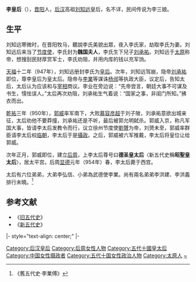 '''李皇后'''（{{bd|约913年||954年||catIdx=L}}），[[晋阳|晋阳]]人，[[后汉|后汉]]高祖[[刘知远|刘知远]]皇后，名不详，民间传说为李三娘。

== 生平 ==

刘知远寒微时，在晋阳牧马，聽說李氏美貌出眾，夜入李氏家，劫取李氏为妻。刘知远后来当了[[节度使|节度使]]，李氏封为'''魏国夫人'''，李氏生下兒子[[汉隐帝|刘承祐]]。刘知远于[[太原|太原]]称帝，想搜刮民财厚赏军士，李氏劝阻，并用内库的钱以充军饷。

[[天福_(后晋)|天福]]十二年（947年），刘知远册封李氏为[[皇后|皇后]]。次年，刘知远驾崩，隐帝[[汉隐帝|刘承祐]]即位，尊李皇后为皇太后。隐帝与[[李業|李業]]等谋诛[[杨邠|杨邠]]等执政大臣，议定后，告知太后，太后认为应该和与[[宰相|宰相]]商议。李业在旁边说：“先帝尝言，朝廷大事不可谋及书生，懦怯误人。”太后再次劝阻，刘承祐生气着说：“国家之事，非闺门所知。”拂衣而出。

[[乾祐_(后汉)|乾祐]]三年（950年），[[郭威|郭威]]率军南下，大败[[慕容彦超|慕容彦超]]于刘子陂，刘承祐意欲出城亲征，太后劝他不要莽撞，刘承祐还是不听，最后被郭允明弑杀。郭威入京，称凡军国大事，皆请李太后发教令而行，议立徐州节度使[[劉贇|劉贇]]为帝，刘赟未至，郭威率群臣请李太后权[[临朝称制|临朝]]，李太后于是[[攝政|攝政]]。之后，郭威被六军推戴，李太后将皇位让给郭威。

次年正月，郭威即位，建立[[后周|后周]]，上李太后尊号曰'''德圣皇太后'''〈新五代史稱'''昭聖皇太后'''〉，居太平宫。后周[[显德|显德]]元年（954年）春，李太后薨于西宫。

太后有六位弟弟，大弟李弘信、小弟為武德使李業。尚有兩名弟弟李洪建、李洪義排行未曉。<ref>《舊五代史·李業傅》</ref>

==参考文献==
*《[[旧五代史|旧五代史]]》
*《[[新五代史|新五代史]]》

{{start box}}
|- style="text-align: center;"
{{s-bef|rows=2|before=[[后晋|后晋]][[馮皇后_(後晉出帝)|冯皇后]]}}
{{s-ttl|rows=2|title=[[:category:后汉皇后|后汉皇后]]|years=947年—948年}}
{{s-aft|after=[[北汉|北汉]][[北汉世祖皇后|刘旻皇后]]}}
|-
{{s-aft|after=[[后周|后周]][[宣懿皇后_(後周)|符皇后]]}}
{{end box}}
{{Wikisource author}}

{{五代皇后}}
{{DEFAULTSORT:L}}
[[Category:后汉皇后|Category:后汉皇后]]
[[Category:后周女性人物|Category:后周女性人物]]
[[Category:五代十國皇太后|Category:五代十國皇太后]]
[[Category:中国女性摄政者|Category:中国女性摄政者]]
[[Category:五代十国女性政治人物|Category:五代十国女性政治人物]]
[[Category:太原人|Category:太原人]]
[[Category:李姓|~]]